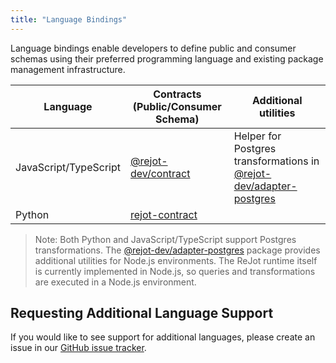 ```yaml
---
title: "Language Bindings"
---
```


Language bindings enable developers to define public and consumer schemas using their preferred
programming language and existing package management infrastructure.

| Language              | Contracts (Public/Consumer Schema)  | Additional utilities                                                         |
| --------------------- | ----------------------------------- | ---------------------------------------------------------------------------- |
| JavaScript/TypeScript | [@rejot-dev/contract][npm-contract] | Helper for Postgres transformations in [@rejot-dev/adapter-postgres][npm-pg] |
| Python                | [rejot-contract][python-api]        |                                                                              |

> Note: Both Python and JavaScript/TypeScript support Postgres transformations. The
> [@rejot-dev/adapter-postgres][npm-pg] package provides additional utilities for Node.js
> environments. The ReJot runtime itself is currently implemented in Node.js, so queries and
> transformations are executed in a Node.js environment.

## Requesting Additional Language Support

If you would like to see support for additional languages, please create an issue in our [GitHub
issue tracker][github-issue].

[github-issue]: https://github.com/rejot-dev/rejot/issues
[npm-contract]: https://www.npmjs.com/package/@rejot-dev/contract
[npm-pg]: https://www.npmjs.com/package/@rejot-dev/adapter-postgres
[python-api]: https://pypi.org/project/rejot-contract/
